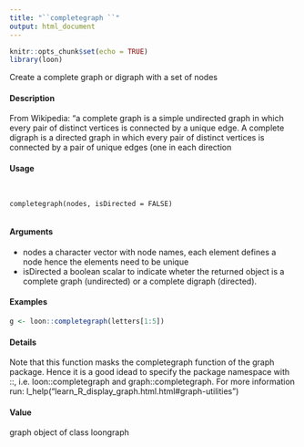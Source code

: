```yaml
---
title: "``completegraph ``"
output: html_document
---
```


```r
knitr::opts_chunk$set(echo = TRUE)
library(loon)
```

Create a complete graph or digraph with a set of nodes

#### Description 

From Wikipedia: "a complete graph is a simple undirected graph in which every pair of distinct
vertices is connected by a unique edge. A complete digraph is a directed graph in which every pair
of distinct vertices is connected by a pair of unique edges (one in each direction

#### Usage
<pre><code>

completegraph(nodes, isDirected = FALSE)

</code></pre>

#### Arguments 

* nodes a character vector with node names, each element defines a node hence the elements need to be unique
* isDirected a boolean scalar to indicate wheter the returned object is a complete graph (undirected) or a complete digraph (directed).

#### Examples 

```r
g <- loon::completegraph(letters[1:5])
```

#### Details 

Note that this function masks the completegraph function of the graph package. Hence it is a good
idead to specify the package namespace with ::, i.e. loon::completegraph and graph::completegraph.
For more information run: l_help("learn_R_display_graph.html.html#graph-utilities")

#### Value
graph object of class loongraph